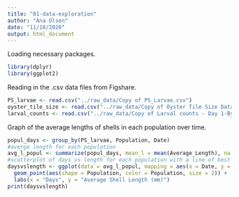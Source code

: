 ```yaml
---
title: "01-data-exploration"
author: "Ana Olsen"
date: "11/18/2020"
output: html_document
---
```

Loading necessary packages.
```r
library(dplyr)
library(ggplot2)
```

Reading in the .csv data files from Figshare.
```r

PS_larvae <- read.csv("../raw_data/Copy of PS_Larvae.csv")
oyster_tile_size <- read.csv("../raw_data/Copy of Oyster Tile Size Data.csv")
larval_counts <- read.csv("../raw_data/Copy of Larval counts - Day 1-By Family.csv")
```

Graph of the average lengths of shells in each population over time.
```r

popul_days <- group_by(PS_larvae, Population, Date)
#averge length for each population
avg_l_popul <- summarize(popul_days, mean_l = mean(Average_Length), na.rm = TRUE)
#scatterplot of days vs length for each population with a line of best fit for each population
daysvslength <- ggplot(data = avg_l_popul, mapping = aes(x = Date, y = mean_l, group = Population)) +
  geom_point(aes(shape = Population, color = Population, size = 2)) +
  labs(x = "Days", y = "Average Shell Length (mm)")
print(daysvslength)
```

